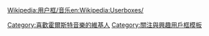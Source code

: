 {{Userbox
  |id=[[File:Gustav Holst.jpg|60px]]
  |id-c=#697723
  |info=<span lang="zh-tw">該用戶喜歡聽'''[[霍爾斯特]]'''的作品。</span>
  |info-c=#F0FFF0
  |info-s=9
  |border-c=black
}}
<includeonly>[[Category:喜歡霍爾斯特音樂的維基人]]</includeonly>
<noinclude>{{Clear}}[[Wikipedia:用户框/音乐]][[Category:關注與興趣用戶框模板]][[en:Wikipedia:Userboxes/]]</noinclude>